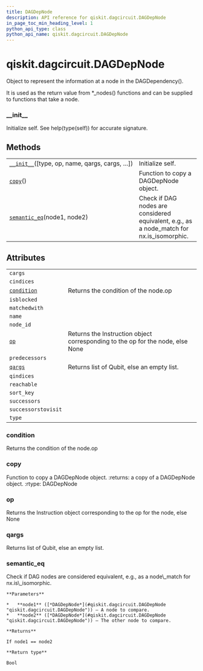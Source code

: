 ```yaml
---
title: DAGDepNode
description: API reference for qiskit.dagcircuit.DAGDepNode
in_page_toc_min_heading_level: 1
python_api_type: class
python_api_name: qiskit.dagcircuit.DAGDepNode
---
```


# qiskit.dagcircuit.DAGDepNode

<Class id="qiskit.dagcircuit.DAGDepNode" isDedicatedPage={true} github="https://github.com/qiskit/qiskit/tree/stable/0.18/qiskit/dagcircuit/dagdepnode.py" signature="DAGDepNode(type=None, op=None, name=None, qargs=None, cargs=None, condition=None, successors=None, predecessors=None, reachable=None, matchedwith=None, successorstovisit=None, isblocked=None, qindices=None, cindices=None, nid=- 1)">
  Object to represent the information at a node in the DAGDependency().

  It is used as the return value from \*\_nodes() functions and can be supplied to functions that take a node.

  ### \_\_init\_\_

  <Function id="qiskit.dagcircuit.DAGDepNode.__init__" name="__init__" signature="__init__(type=None, op=None, name=None, qargs=None, cargs=None, condition=None, successors=None, predecessors=None, reachable=None, matchedwith=None, successorstovisit=None, isblocked=None, qindices=None, cindices=None, nid=- 1)">
    Initialize self. See help(type(self)) for accurate signature.
  </Function>

  ## Methods

  |                                                                                                                                  |                                                                                             |
  | -------------------------------------------------------------------------------------------------------------------------------- | ------------------------------------------------------------------------------------------- |
  | [`__init__`](#qiskit.dagcircuit.DAGDepNode.__init__ "qiskit.dagcircuit.DAGDepNode.__init__")(\[type, op, name, qargs, cargs, …]) | Initialize self.                                                                            |
  | [`copy`](#qiskit.dagcircuit.DAGDepNode.copy "qiskit.dagcircuit.DAGDepNode.copy")()                                               | Function to copy a DAGDepNode object.                                                       |
  | [`semantic_eq`](#qiskit.dagcircuit.DAGDepNode.semantic_eq "qiskit.dagcircuit.DAGDepNode.semantic_eq")(node1, node2)              | Check if DAG nodes are considered equivalent, e.g., as a node\_match for nx.is\_isomorphic. |

  ## Attributes

  |                                                                                                 |                                                                                |
  | ----------------------------------------------------------------------------------------------- | ------------------------------------------------------------------------------ |
  | `cargs`                                                                                         |                                                                                |
  | `cindices`                                                                                      |                                                                                |
  | [`condition`](#qiskit.dagcircuit.DAGDepNode.condition "qiskit.dagcircuit.DAGDepNode.condition") | Returns the condition of the node.op                                           |
  | `isblocked`                                                                                     |                                                                                |
  | `matchedwith`                                                                                   |                                                                                |
  | `name`                                                                                          |                                                                                |
  | `node_id`                                                                                       |                                                                                |
  | [`op`](#qiskit.dagcircuit.DAGDepNode.op "qiskit.dagcircuit.DAGDepNode.op")                      | Returns the Instruction object corresponding to the op for the node, else None |
  | `predecessors`                                                                                  |                                                                                |
  | [`qargs`](#qiskit.dagcircuit.DAGDepNode.qargs "qiskit.dagcircuit.DAGDepNode.qargs")             | Returns list of Qubit, else an empty list.                                     |
  | `qindices`                                                                                      |                                                                                |
  | `reachable`                                                                                     |                                                                                |
  | `sort_key`                                                                                      |                                                                                |
  | `successors`                                                                                    |                                                                                |
  | `successorstovisit`                                                                             |                                                                                |
  | `type`                                                                                          |                                                                                |

  ### condition

  <Function id="qiskit.dagcircuit.DAGDepNode.condition" name="condition" signature="property condition">
    Returns the condition of the node.op
  </Function>

  ### copy

  <Function id="qiskit.dagcircuit.DAGDepNode.copy" name="copy" signature="copy()">
    Function to copy a DAGDepNode object. :returns: a copy of a DAGDepNode object. :rtype: DAGDepNode
  </Function>

  ### op

  <Function id="qiskit.dagcircuit.DAGDepNode.op" name="op" signature="property op">
    Returns the Instruction object corresponding to the op for the node, else None
  </Function>

  ### qargs

  <Function id="qiskit.dagcircuit.DAGDepNode.qargs" name="qargs" signature="property qargs">
    Returns list of Qubit, else an empty list.
  </Function>

  ### semantic\_eq

  <Function id="qiskit.dagcircuit.DAGDepNode.semantic_eq" name="semantic_eq" signature="static semantic_eq(node1, node2)">
    Check if DAG nodes are considered equivalent, e.g., as a node\_match for nx.is\_isomorphic.

    **Parameters**

    *   **node1** ([*DAGDepNode*](#qiskit.dagcircuit.DAGDepNode "qiskit.dagcircuit.DAGDepNode")) – A node to compare.
    *   **node2** ([*DAGDepNode*](#qiskit.dagcircuit.DAGDepNode "qiskit.dagcircuit.DAGDepNode")) – The other node to compare.

    **Returns**

    If node1 == node2

    **Return type**

    Bool
  </Function>
</Class>

